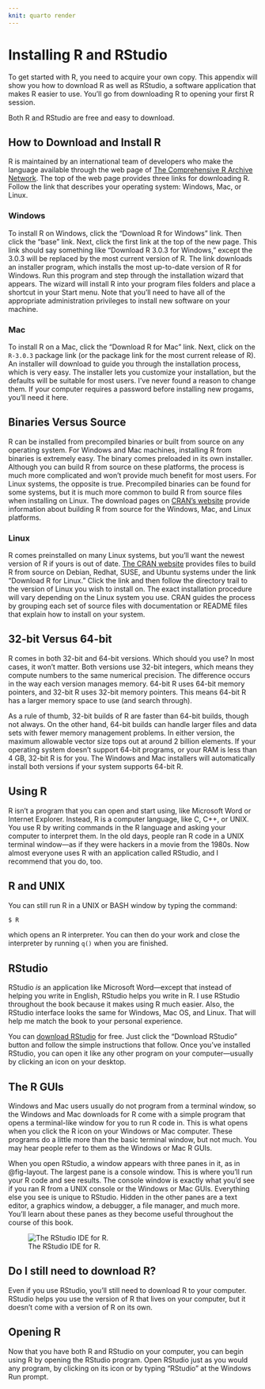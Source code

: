 ```yaml
---
knit: quarto render
---
```


# Installing R and RStudio {#sec-appendix-starting}

To get started with R, you need to acquire your own copy. This appendix will show you how to download R as well as RStudio, a software application that makes R easier to use. You'll go from downloading R to opening your first R session.

Both R and RStudio are free and easy to download.

## How to Download and Install R

R is maintained by an international team of developers who make the language available through the web page of [The Comprehensive R Archive Network](http://cran.r-project.org). The top of the web page provides three links for downloading R. Follow the link that describes your operating system: Windows, Mac, or Linux.

### Windows

To install R on Windows, click the "Download R for Windows" link. Then click the "base" link. Next, click the first link at the top of the new page. This link should say something like "Download R 3.0.3 for Windows," except the 3.0.3 will be replaced by the most current version of R. The link downloads an installer program, which installs the most up-to-date version of R for Windows. Run this program and step through the installation wizard that appears. The wizard will install R into your program files folders and place a shortcut in your Start menu. Note that you'll need to have all of the appropriate administration privileges to install new software on your machine.

### Mac

To install R on a Mac, click the "Download R for Mac" link. Next, click on the `R-3.0.3` package link (or the package link for the most current release of R). An installer will download to guide you through the installation process, which is very easy. The installer lets you customize your installation, but the defaults will be suitable for most users. I've never found a reason to change them. If your computer requires a password before installing new progams, you'll need it here.

::: {.callout-note}
## Binaries Versus Source

R can be installed from precompiled binaries or built from source on any operating system. For Windows and Mac machines, installing R from binaries is extremely easy. The binary comes preloaded in its own installer. Although you can build R from source on these platforms, the process is much more complicated and won't provide much benefit for most users. For Linux systems, the opposite is true. Precompiled binaries can be found for some systems, but it is much more common to build R from source files when installing on Linux. The download pages on [CRAN's website](http://cran.r-project.org) provide information about building R from source for the Windows, Mac, and Linux platforms.
:::

### Linux

R comes preinstalled on many Linux systems, but you'll want the newest version of R if yours is out of date. [The CRAN website](http://cran.r-project.org) provides files to build R from source on Debian, Redhat, SUSE, and Ubuntu systems under the link "Download R for Linux." Click the link and then follow the directory trail to the version of Linux you wish to install on. The exact installation procedure will vary depending on the Linux system you use. CRAN guides the process by grouping each set of source files with documentation or README files that explain how to install on your system.

::: {.callout-note}
## 32-bit Versus 64-bit

R comes in both 32-bit and 64-bit versions. Which should you use? In most cases, it won't matter. Both versions use 32-bit integers, which means they compute numbers to the same numerical precision. The difference occurs in the way each version manages memory. 64-bit R uses 64-bit memory pointers, and 32-bit R uses 32-bit memory pointers. This means 64-bit R has a larger memory space to use (and search through).

As a rule of thumb, 32-bit builds of R are faster than 64-bit builds, though not always. On the other hand, 64-bit builds can handle larger files and data sets with fewer memory management problems. In either version, the maximum allowable vector size tops out at around 2 billion elements. If your operating system doesn't support 64-bit programs, or your RAM is less than 4 GB, 32-bit R is for you. The Windows and Mac installers will automatically install both versions if your system supports 64-bit R.
:::

## Using R

R isn't a program that you can open and start using, like Microsoft Word or Internet Explorer. Instead, R is a computer language, like C, C++, or UNIX. You use R by writing commands in the R language and asking your computer to interpret them. In the old days, people ran R code in a UNIX terminal window---as if they were hackers in a movie from the 1980s. Now almost everyone uses R with an application called RStudio, and I recommend that you do, too.

::: {.callout-tip}
## R and UNIX

You can still run R in a UNIX or BASH window by typing the command:

``` .bash
$ R
```

which opens an R interpreter. You can then do your work and close the interpreter by running `q()` when you are finished.
:::

## RStudio

RStudio *is* an application like Microsoft Word---except that instead of helping you write in English, RStudio helps you write in R. I use RStudio throughout the book because it makes using R much easier. Also, the RStudio interface looks the same for Windows, Mac OS, and Linux. That will help me match the book to your personal experience.

You can [download RStudio](http://www.rstudio.com/ide) for free. Just click the "Download RStudio" button and follow the simple instructions that follow. Once you've installed RStudio, you can open it like any other program on your computer---usually by clicking an icon on your desktop.

::: {.callout-tip}
## The R GUIs

Windows and Mac users usually do not program from a terminal window, so the Windows and Mac downloads for R come with a simple program that opens a terminal-like window for you to run R code in. This is what opens when you click the R icon on your Windows or Mac computer. These programs do a little more than the basic terminal window, but not much. You may hear people refer to them as the Windows or Mac R GUIs.
:::

When you open RStudio, a window appears with three panes in it, as in @fig-layout. The largest pane is a console window. This is where you'll run your R code and see results. The console window is exactly what you'd see if you ran R from a UNIX console or the Windows or Mac GUIs. Everything else you see is unique to RStudio. Hidden in the other panes are a text editor, a graphics window, a debugger, a file manager, and much more. You'll learn about these panes as they become useful throughout the course of this book.

![The RStudio IDE for R.](images/hopr_aa01.png){#fig-layout}

::: {.callout-tip}
## Do I still need to download R?

Even if you use RStudio, you'll still need to download R to your computer. RStudio helps you use the version of R that lives on your computer, but it doesn't come with a version of R on its own.
:::

## Opening R

Now that you have both R and RStudio on your computer, you can begin using R by opening the RStudio program. Open RStudio just as you would any program, by clicking on its icon or by typing "RStudio" at the Windows Run prompt.
